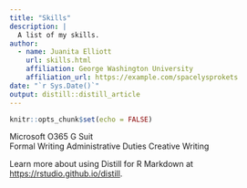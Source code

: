 ```yaml
---
title: "Skills"
description: |
  A list of my skills.
author:
  - name: Juanita Elliott 
    url: skills.html
    affiliation: George Washington University
    affiliation_url: https://example.com/spacelysprokets
date: "`r Sys.Date()`"
output: distill::distill_article
---
```


```r
knitr::opts_chunk$set(echo = FALSE)
```

Microsoft O365
G Suit  
Formal Writing
Administrative Duties 
Creative Writing

Learn more about using Distill for R Markdown at <https://rstudio.github.io/distill>.





